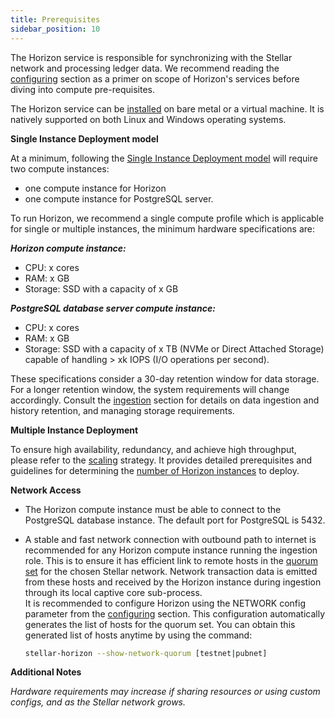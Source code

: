 ```yaml
---
title: Prerequisites
sidebar_position: 10
---
```


The Horizon service is responsible for synchronizing with the Stellar network and processing ledger data. We recommend reading the [configuring](./configuring.mdx) section as a primer on scope of Horizon's services before diving into compute pre-requisites.

The Horizon service can be [installed](./installing.mdx) on bare metal or a virtual machine. It is natively supported on both Linux and Windows operating systems.

**Single Instance Deployment model**

At a minimum, following the [Single Instance Deployment model](./configuring.mdx#single-instance-deployment) will require two compute instances:

- one compute instance for Horizon
- one compute instance for PostgreSQL server.

To run Horizon, we recommend a single compute profile which is applicable for single or multiple instances, the minimum hardware specifications are:

**_Horizon compute instance:_**

- CPU: x cores
- RAM: x GB
- Storage: SSD with a capacity of x GB

**_PostgreSQL database server compute instance:_**

- CPU: x cores
- RAM: x GB
- Storage: SSD with a capacity of x TB (NVMe or Direct Attached Storage) capable of handling > xk IOPS (I/O operations per second).

These specifications consider a 30-day retention window for data storage. For a longer retention window, the system requirements will change accordingly. Consult the [ingestion](./ingestion.mdx) section for details on data ingestion and history retention, and managing storage requirements.

**Multiple Instance Deployment**

To ensure high availability, redundancy, and achieve high throughput, please refer to the [scaling](./scaling.mdx) strategy. It provides detailed prerequisites and guidelines for determining the [number of Horizon instances](./configuring.mdx#multiple-instance-deployment) to deploy.

**Network Access**

- The Horizon compute instance must be able to connect to the PostgreSQL database instance. The default port for PostgreSQL is 5432.
- A stable and fast network connection with outbound path to internet is recommended for any Horizon compute instance running the ingestion role. This is to ensure it has efficient link to remote hosts in the [quorum set](https://developers.stellar.org/docs/run-core-node/configuring#choosing-your-quorum-set) for the chosen Stellar network. Network transaction data is emitted from these hosts and received by the Horizon instance during ingestion through its local captive core sub-process.\
  It is recommended to configure Horizon using the NETWORK config parameter from the [configuring](./configuring.mdx) section. This configuration automatically generates the list of hosts for the quorum set. You can obtain this generated list of hosts anytime by using the command:

  ```bash
  stellar-horizon --show-network-quorum [testnet|pubnet]
  ```

**Additional Notes**

_Hardware requirements may increase if sharing resources or using custom configs, and as the Stellar network grows._
